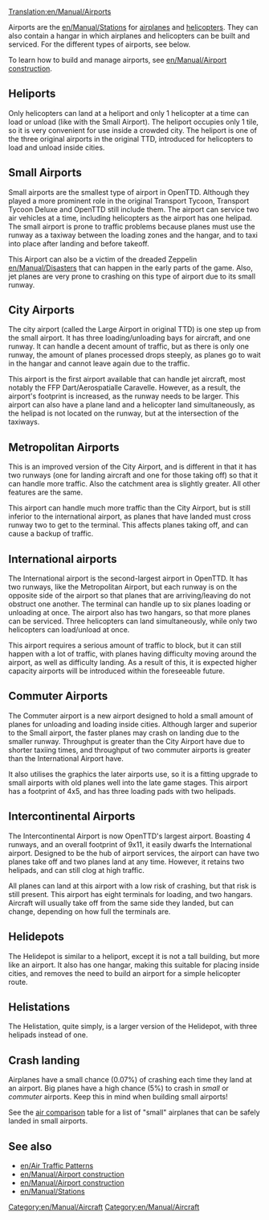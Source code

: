 [[Translation:en/Manual/Airports]]
[[Category:en/Manual/Aircraft]]

Airports are the [[en/Manual/Stations]] for [[en/Manual/Aircraft#aircraft|airplanes]] and [[en/Manual/Aircraft#helicopters|helicopters]]. They can also contain a hangar in which airplanes and helicopters can be built and serviced. For the different types of airports, see below.

To learn how to build and manage airports, see [[en/Manual/Airport construction]].

==Heliports==
{{en/Manual/Airport|Fullname=Heliport|image=en/[[en/Image/Heliport.png|right|thumb|the original heliport]]|Entry=1963|Runways=N/A|Ramps=N/A|Heli=1|size=1 x 1|hangars=N/A|catchment=4}}

Only helicopters can land at a heliport and only 1 helicopter at a time can load or unload (like with the Small Airport). The heliport occupies only 1 tile, so it is very convenient for use inside a crowded city. The heliport is one of the three original airports in the original TTD, introduced for helicopters to load and unload inside cities.

{{en/-}}

==Small Airports==
{{en/Manual/Airport|Fullname=Small Airport|image=en/[[en/Image/airport s.png|thumb|300px|left|the small airport in openttd]]|Entry=|Runways=1|Ramps=2|Heli=1 (at terminals)|size=3 x 4|hangars=1|catchment=4}}

Small airports are the smallest type of airport in OpenTTD. Although they played a more prominent role in the original Transport Tycoon, Transport Tycoon Deluxe and OpenTTD still include them. The airport can service two air vehicles at a time, including helicopters as the airport has one helipad. The small airport is prone to traffic problems because planes must use the runway as a taxiway between the loading zones and the hangar, and to taxi into place after landing and before takeoff.

This Airport can also be a victim of the dreaded Zeppelin [[en/Manual/Disasters]] that can happen in the early parts of the game. Also, jet planes are very prone to crashing on this type of airport due to its small runway.

{{en/-}}

==City Airports==
{{en/Manual/Airport|Fullname=City Airport|image=en/[[en/Image/airport c.png|thumb|300px|right|the city airport in openttd]]|Entry=1955|Runways=1|Ramps=3|Heli=1 (at terminals)|size=6 x 6|hangars=1|catchment=5}}

The city airport (called the Large Airport in original TTD) is one step up from the small airport. It has three loading/unloading bays for aircraft, and one runway. It can handle a decent amount of traffic, but as there is only one runway, the amount of planes processed drops steeply, as planes go to wait in the hangar and cannot leave again due to the traffic.

This airport is the first airport available that can handle jet aircraft, most notably the FFP Dart/Aerospatialle Caravelle. However, as a result, the airport's footprint is increased, as the runway needs to be larger. This airport can also have a plane land and a helicopter land simultaneously, as the helipad is not located on the runway, but at the intersection of the taxiways.

{{en/-}}
==Metropolitan Airports==
{{en/Manual/Airport|Fullname=Metropolitan Airport|image=en/[[en/Image/airport m.png|thumb|300px|right|the metropolitan airport in openttd]]|Entry=1980|Runways=2|Ramps=3|Heli=1 (at terminals)|size=6 x 6|hangars=1|catchment=6}}

This is an improved version of the City Airport, and is different in that it has two runways (one for landing aircraft and one for those taking off) so that it can handle more traffic. Also the catchment area is slightly greater. All other features are the same.

This airport can handle much more traffic than the City Airport, but is still inferior to the international airport, as planes that have landed must cross runway two to get to the terminal. This affects planes taking off, and can cause a backup of traffic.

{{en/-}}
==International airports==
{{en/Manual/Airport|Fullname=International Airport|image=en/[[en/Image/airport i.png|thumb|300px|right|the international airport in openttd]]|Entry=1990|Runways=2|Ramps=6|Heli=2|size=7 x 7|hangars=2|catchment=8}}

The International airport is the second-largest airport in OpenTTD. It has two runways, like the Metropolitan Airport, but each runway is on the opposite side of the airport so that planes that are arriving/leaving do not obstruct one another. The terminal can handle up to six planes loading or unloading at once. The airport also has two hangars, so that more planes can be serviced. Three helicopters can land simultaneously, while only two helicopters can load/unload at once.

This airport requires a serious amount of traffic to block, but it can still happen with a lot of traffic, with planes having difficulty moving around the airport, as well as difficulty landing. As a result of this, it is expected higher capacity airports will be introduced within the foreseeable future.

{{en/-}}

==Commuter Airports==
{{en/Manual/Airport|Fullname=Commuter Airport|image=en/[[en/Image/Commuterairport.png|thumb|250px|left|the new commuter airport]]|Entry=1983|Runways=1|Ramps=3|Heli=2|size=4 x 5|hangars=1|catchment=4}}

The Commuter airport is a new airport designed to hold a small amount of planes for unloading and loading inside cities. Although larger and superior to the Small airport, the faster planes may crash on landing due to the smaller runway. Throughput is greater than the City Airport have due to shorter taxiing times, and throughput of two commuter airports is greater than the International Airport have.

It also utilises the graphics the later airports use, so it is a fitting upgrade to small airports with old planes well into the late game stages. This airport has a footprint of 4x5, and has three loading pads with two helipads. 

{{en/-}}

==Intercontinental Airports==
{{en/Manual/Airport|Fullname=Intercontinental Airport|image=en/[[en/Image/Intercontinentalairport.png|thumb|300px|right|the new intercontinental airport]]|Entry=2002|Runways=4 (two takeoff, two landing)|Ramps=8|Heli=2|size=11 x 9|hangars=2|catchment=10}}

The Intercontinental Airport is now OpenTTD's largest airport. Boasting 4 runways, and an overall footprint of 9x11, it easily dwarfs the International airport. Designed to be the hub of airport services, the airport can have two planes take off and two planes land at any time. However, it retains two helipads, and can still clog at high traffic.

All planes can land at this airport with a low risk of crashing, but that risk is still present. This airport has eight terminals for loading, and two hangars. Aircraft will usually take off from the same side they landed, but can change, depending on how full the terminals are.

{{en/-}}

==Helidepots==
{{en/Manual/Airport|Fullname=Helidepot|image=en/[[en/Image/Helidepot.png|thumb|left|the new helidepot]]|Entry=1976|Runways=N/A|Ramps=N/A|Heli=1|size=2 x 2|hangars=1|catchment=4}}

The Helidepot is similar to a heliport, except it is not a tall building, but more like an airport. It also has one hangar, making this suitable for placing inside cities, and removes the need to build an airport for a simple helicopter route.

{{en/-}}

==Helistations==
{{en/Manual/Airport|Fullname=Helistation|image=en/[[en/Image/Helistation.png|thumb|right|the new helistation]]|Entry=1980|Runways=N/A|Ramps=N/A|Heli=3|size=2 x 4|hangars=1|catchment=4}}

The Helistation, quite simply, is a larger version of the Helidepot, with three helipads instead of one.

{{en/-}}

==Crash landing==
Airplanes have a small chance (0.07%) of crashing each time they land at an airport. Big planes have a high chance (5%) to crash in ''small'' or ''commuter'' airports.  Keep this in mind when building small airports!

See the [[en/Manual/Base Set/Aircraft/Air Comparison|air comparison]] table for a list of "small" airplanes that can be safely landed in small airports.

==See also==
*[[en/Air Traffic Patterns]]
*[[en/Manual/Airport construction]]
*[[en/Manual/Airport construction]]
*[[en/Manual/Stations]]

[[Category:en/Manual/Aircraft]]